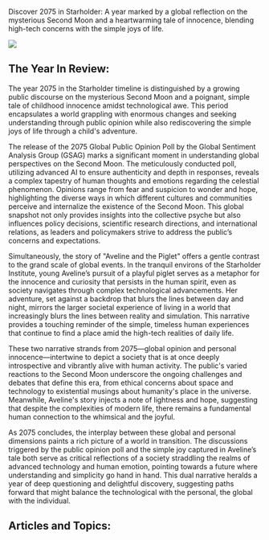 Discover 2075 in Starholder: A year marked by a global reflection on the mysterious Second Moon and a heartwarming tale of innocence, blending high-tech concerns with the simple joys of life.

![](2075-piglet.png)

## The Year In Review:

The year 2075 in the Starholder timeline is distinguished by a growing public discourse on the mysterious Second Moon and a poignant, simple tale of childhood innocence amidst technological awe. This period encapsulates a world grappling with enormous changes and seeking understanding through public opinion while also rediscovering the simple joys of life through a child's adventure.

The release of the 2075 Global Public Opinion Poll by the Global Sentiment Analysis Group (GSAG) marks a significant moment in understanding global perspectives on the Second Moon. The meticulously conducted poll, utilizing advanced AI to ensure authenticity and depth in responses, reveals a complex tapestry of human thoughts and emotions regarding the celestial phenomenon. Opinions range from fear and suspicion to wonder and hope, highlighting the diverse ways in which different cultures and communities perceive and internalize the existence of the Second Moon. This global snapshot not only provides insights into the collective psyche but also influences policy decisions, scientific research directions, and international relations, as leaders and policymakers strive to address the public’s concerns and expectations.

Simultaneously, the story of "Aveline and the Piglet" offers a gentle contrast to the grand scale of global events. In the tranquil environs of the Starholder Institute, young Aveline’s pursuit of a playful piglet serves as a metaphor for the innocence and curiosity that persists in the human spirit, even as society navigates through complex technological advancements. Her adventure, set against a backdrop that blurs the lines between day and night, mirrors the larger societal experience of living in a world that increasingly blurs the lines between reality and simulation. This narrative provides a touching reminder of the simple, timeless human experiences that continue to find a place amid the high-tech realities of daily life.

These two narrative strands from 2075—global opinion and personal innocence—intertwine to depict a society that is at once deeply introspective and vibrantly alive with human activity. The public's varied reactions to the Second Moon underscore the ongoing challenges and debates that define this era, from ethical concerns about space and technology to existential musings about humanity's place in the universe. Meanwhile, Aveline's story injects a note of lightness and hope, suggesting that despite the complexities of modern life, there remains a fundamental human connection to the whimsical and the joyful.

As 2075 concludes, the interplay between these global and personal dimensions paints a rich picture of a world in transition. The discussions triggered by the public opinion poll and the simple joy captured in Aveline’s tale both serve as critical reflections of a society straddling the realms of advanced technology and human emotion, pointing towards a future where understanding and simplicity go hand in hand. This dual narrative heralds a year of deep questioning and delightful discovery, suggesting paths forward that might balance the technological with the personal, the global with the individual.

## Articles and Topics:
